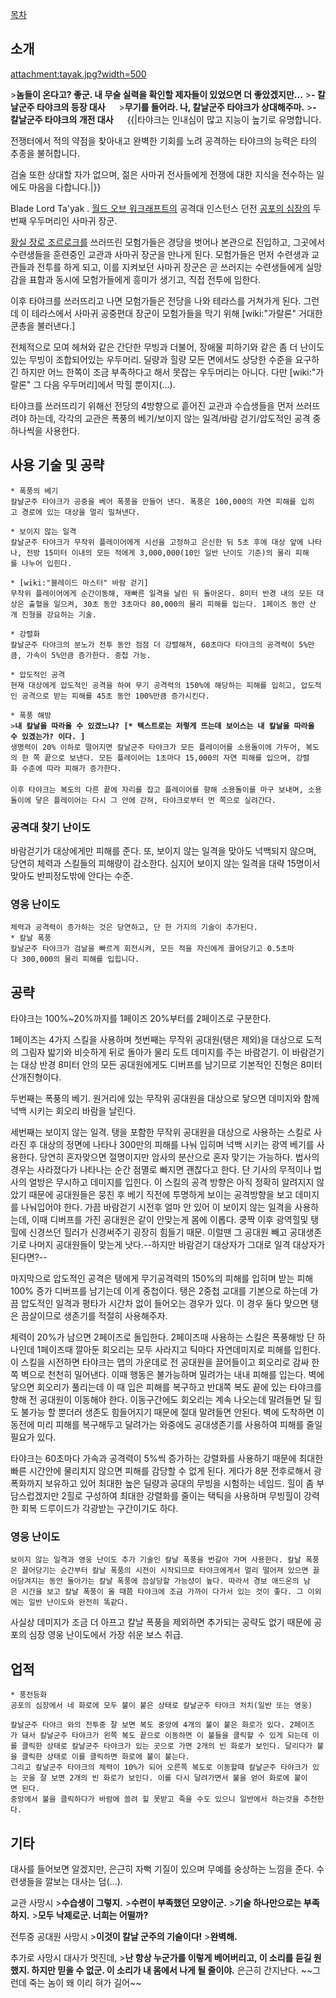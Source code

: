 [[목차]]
== 소개 ==
attachment:tayak.jpg?width=500

>'''놈들이 온다고? 좋군. 내 무술 실력을 확인할 제자들이 있었으면 더 좋았겠지만...'''
>'''- 칼날군주 타야크의 등장 대사'''
　
>'''무기를 들어라. 나, 칼날군주 타야크가 상대해주마.'''
>'''- 칼날군주 타야크의 개전 대사'''
　
{{|타야크는 인내심이 많고 지능이 높기로 유명합니다. 

전쟁터에서 적의 약점을 찾아내고 완벽한 기회를 노려 공격하는 타야크의 능력은 타의 추종을 불허합니다. 

검술 또한 상대할 자가 없으며, 젊은 사마귀 전사들에게 전쟁에 대한 지식을 전수하는 일에도 마음을 다합니다.|}}

Blade Lord Ta'yak . [[월드 오브 워크래프트]]의 공격대 인스턴스 던전 [[공포의 심장]]의 두번째 우두머리인 사마귀 장군.

[[황실 장로 조르로크]]를 쓰러뜨린 모험가들은 경당을 벗어나 본관으로 진입하고, 그곳에서 수련생들을 훈련중인 교관과 사마귀 장군을 만나게 된다. 모험가들은 먼저 수련생과 교관들과 전투를 하게 되고, 이를 지켜보던 사마귀 장군은 곧 쓰러지는 수련생들에게 실망감을 표함과 동시에 모험가들에게 흥미가 생기고, 직접 전투에 임한다.

이후 타야크를 쓰러뜨리고 나면 모험가들은 전당을 나와 테라스를 거쳐가게 된다. 그런데 이 테라스에서 사마귀 공중편대 장군이 모험가들을 막기 위해 [wiki:"가랄론" 거대한 쿤총을 불러낸다.]

전체적으로 모여 헤쳐와 같은 간단한 무빙과 더불어, 장애물 피하기와 같은 좀 더 난이도 있는 무빙이 조합되어있는 우두머리. 딜량과 힐량 모든 면에서도 상당한 수준을 요구하긴 하지만 어느 한쪽이 조금 부족하다고 해서 못잡는 우두머리는 아니다. 다만 [wiki:"가랄론" 그 다음 우두머리]에서 막힐 뿐이지(...).

타야크를 쓰러뜨리기 위해선 전당의 4방향으로 흩어진 교관과 수습생들을 먼저 쓰러뜨려야 하는데, 각각의 교관은 폭풍의 베기/보이지 않는 일격/바람 걷기/압도적인 공격 중 하나씩을 사용한다.

== 사용 기술 및 공략 ==

 * 폭풍의 베기
 칼날군주 타야크가 공중을 베어 폭풍을 만들어 낸다. 폭풍은 100,000의 자연 피해를 입히고 경로에 있는 대상을 멀리 밀쳐낸다.

 * 보이지 않는 일격
 칼날군주 타야크가 무작위 플레이어에게 시선을 고정하고 은신한 뒤 5초 후에 대상 앞에 나타나, 전방 15미터 이내의 모든 적에게 3,000,000(10인 일반 난이도 기준)의 물리 피해를 나누어 입힌다.

 * [wiki:"블레이드 마스터" 바람 걷기]
 무작위 플레이어에게 순간이동해, 재빠른 일격을 날린 뒤 돌아온다. 8미터 반경 내의 모든 대상은 출혈을 일으켜, 30초 동안 3초마다 80,000의 물리 피해를 입는다. 1페이즈 동안 산개 진형을 강요하는 기술.

 * 강렬화
 칼날군주 타야크의 분노가 전투 동안 점점 더 강렬해져, 60초마다 타야크의 공격력이 5%만큼, 가속이 5%만큼 증가한다. 중첩 가능.

 * 압도적인 공격
 현재 대상에게 압도적인 공격을 하여 무기 공격력의 150%에 해당하는 피해를 입히고, 압도적인 공격으로 받는 피해를 45초 동안 100%만큼 증가시킨다.

 * 폭풍 해방
 >'''내 칼날을 따라올 수 있겠느냐? [* 텍스트로는 저렇게 뜨는데 보이스는 내 칼날을 따라올 수 있겠는가? 이다. ]'''
 생명력이 20% 이하로 떨어지면 칼날군주 타야크가 모든 플레이어를 소용돌이에 가두어, 복도의 한 쪽 끝으로 보낸다. 모든 플레이어는 1초마다 15,000의 자연 피해를 입으며, 강렬화 수준에 따라 피해가 증가한다.
 
 이후 타야크는 복도의 다른 끝에 자리를 잡고 플레이어를 향해 소용돌이를 마구 보내며, 소용돌이에 닿은 플레이어는 다시 그 안에 갇혀, 타야크로부터 먼 쪽으로 실려간다.

=== 공격대 찾기 난이도 ===
바람걷기가 대상에게만 피해를 준다. 또, 보이지 않는  일격을 맞아도 넉백되지 않으며, 당연히 체력과 스킬들의 피해량이 감소한다. 심지어 보이지 않는 일격을 대략 15명이서 맞아도 반피정도밖에 안다는 수준. 

=== 영웅 난이도 ===
 체력과 공격력이 증가하는 것은 당연하고, 단 한 가지의 기술이 추가된다.
 * 칼날 폭풍
 칼날군주 타야크가 검날을 빠르게 회전시켜, 모든 적을 자신에게 끌어당기고 0.5초마다 300,000의 물리 피해를 입힙니다.

== 공략 ==

타야크는 100%~20%까지를 1페이즈 20%부터를 2페이즈로 구분한다. 

1페이즈는 4가지 스킬을 사용하며 첫번째는 무작위 공대원(탱은 제외)을 대상으로 도적의 그림자 밟기와 비슷하게 뒤로 돌아가 물리 도트 데미지를 주는 바람걷기. 이 바람걷기는 대상 반경 8미터 안의 모든 공대원에게도 디버프를 남기므로 기본적인 진형은 8미터 산개진형이다. 

두번째는 폭풍의 베기. 원거리에 있는 무작위 공대원을 대상으로 닿으면 데미지와 함께 넉백 시키는 회오리 바람을 날린다. 

세번째는 보이지 않는 일격. 탱을 포함한 무작위 공대원을 대상으로 사용하는 스킬로 사라진 후 대상의 정면에 나타나 300만의 피해를 나눠 입히며 넉백 시키는 광역 베기를 사용한다. 당연히 혼자맞으면 절명이지만 암사의 분산으로 혼자 맞기는 가능하다. 법사의 경우는 사라졌다가 나타나는 순간 점멸로 빠지면 괜찮다고 한다. 단 기사의 무적이나 법사의 얼방은 무시하고 데미지를 입힌다. 이 스킬의 공격 방향은 아직 정확히 알려지지 않았기 때문에 공대원들은 뭉친 후 베기 직전에 투명하게 보이는 공격방향을 보고 데미지를 나눠입어야 한다. 가끔 바람걷기 시전후 얼마 안 있어 이 보이지 않는 일격을 사용하는데, 이때 디버프를 가진 공대원은 같이 안맞는게 몸에 이롭다. 쿵짝 이후 광역힐및 탱힐에 신경쓰던 힐러가 신경써주기 굉장히 힘들기 때문. 이럴땐 그 공대원 빼고 공대생존기로 나머지 공대원들이 맞는게 낫다.--하지만 바람걷기 대상자가 그대로 일격 대상자가 된다면?--

마지막으로 압도적인 공격은 탱에게 무기공격력의 150%의 피해를 입히며 받는 피해 100% 증가 디버프를 남기는데 이게 중첩이다. 탱은 2중첩 교대를 기본으로 하는데 가끔 압도적인 일격과 평타가 시간차 없이 들어오는 경우가 있다. 이 경우 둘다 맞으면 탱은 끔살이므로 생존기를 적절히 사용해주자.

체력이 20%가 남으면 2페이즈로 돌입한다. 2페이즈때 사용하는 스킬은 폭풍해방 단 하나인데 1페이즈때 깔아둔 회오리는 모두 사라지고 틱마다 자연데미지로 피해를 입힌다. 이 스킬을 시전하면 타야크는 맵의 가운데로 전 공대원을 끌어들이고 회오리로 감싸 한쪽 벽으로 천천히 밀어낸다. 이때 행동은 불가능하며 밀려가는 내내 피해를 입는다. 벽에 닿으면 회오리가 풀리는데 이 때 입은 피해를 복구하고 반대쪽 복도 끝에 있는 타야크를 향해 전 공대원이 이동해야 한다. 이동구간에도 회오리는 계속 나오는데 말려들면 딜 힐도 불가능 할 뿐더러 생존도 힘들어지기 때문에 절대 말려들면 안된다. 벽에 도착하면 이동전에 미리 피해를 복구해두고 달려가는 와중에도 공대생존기를 사용하여 피해를 줄일 필요가 있다.

타야크는 60초마다 가속과 공격력이 5%씩 증가하는 강렬화를 사용하기 때문에 최대한 빠른 시간안에 물리치지 않으면 피해를 감당할 수 없게 된다. 게다가 8분 전후로해서 광폭화까지 보유하고 있어 최대한 높은 딜량과 공대의 무빙을 시험하는 네임드. 힐이 좀 부담스럽겠지만 2힐로 구성하여 최대한 강렬화를 줄이는 택틱을 사용하며 무빙힐이 강력한 회복 드루이드가 각광받는 구간이기도 하다.

=== 영웅 난이도 ===
 보이지 않는 일격과 영웅 난이도 추가 기술인 칼날 폭풍을 번갈아 가며 사용한다. 칼날 폭풍은 끌어당기는 순간부터 칼날 폭풍의 시전이 시작되므로 타야크에게서 멀리 떨어져 있으면 끌어당겨지는 동안 돌아가는 칼날 폭풍에 끔살당할 가능성이 높다. 따라서 경보 애드온의 남은 시간을 보고 칼날 폭풍이 올 때쯤 타야크에 조금 가까이 다가서 있는 것이 좋다. 그 이외에는 일반 난이도와 완전히 똑같다.

사실상 데미지가 조금 더 아프고 칼날 폭풍을 제외하면 추가되는 공략도 없기 때문에 공포의 심장 영웅 난이도에서 가장 쉬운 보스 취급.

== 업적 ==
 * 풍전등화
 공포의 심장에서 네 화로에 모두 불이 붙은 상태로 칼날군주 타야크 처치(일반 또는 영웅)

 칼날군주 타야크 와의 전투중 잘 보면 복도 중앙에 4개의 불이 붙은 화로가 있다. 2페이즈가 돼서 칼날군주 타야크가 왼쪽 복도 끝으로 이동하면 이 불들을 클릭할 수 있게 되는데 이를 클릭한 상태로 칼날군주 타야크가 있는 곳으로 가면 2개의 빈 화로가 보인다. 달리다가 불을 클릭한 상태로 이를 클릭하면 화로에 불이 붙는다. 
 그리고 칼날군주 타야크의 체력이 10%가 되어 오른쪽 복도로 이동할때 칼날군주 타야크가 있는 곳을 잘 보면 2개의 빈 화로가 보인다. 이를 다시 달려가면서 불을 얻어 화로에 붙이면 된다.
 중앙에서 불을 클릭하다가 바람에 쓸려 힐 못받고 죽을 수도 있으니 일반에서 하는것을 추천한다. 

== 기타 ==
대사를 들어보면 알겠지만, 은근히 자뻑 기질이 있으며 무예를 숭상하는 느낌을 준다. 수련생들을 깔보는 대사는 덤(...).

교관 사망시
>'''수습생이 그렇지.'''
>'''수련이 부족했던 모양이군.'''
>'''기술 하나만으로는 부족하지.'''
>'''모두 낙제로군. 너희는 어떨까?'''

전투중 공대원 사망시
>'''이것이 칼날 군주의 기술이다!'''
>'''완벽해.'''
 
추가로 사망시 대사가 멋진데,
>'''난 항상 누군가를 이렇게 베어버리고, 이 소리를 듣길 원했지. 하지만 믿을 수 없군. 이 소리가 내 몸에서 나게 될 줄이야.'''
은근히 간지난다. ~~그런데 죽는 놈이 왜 이리 혀가 길어~~
